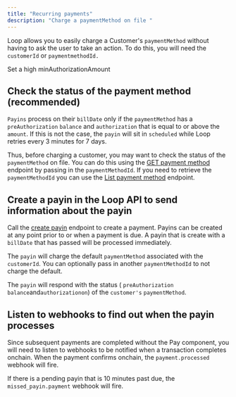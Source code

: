 ```yaml
---
title: "Recurring payments"
description: "Charge a paymentMethod on file "
---
```


Loop allows you to easily charge a Customer's `paymentMethod` without having to ask the user to take an action. To do this, you will need the `customerId` or `paymentmethodId.`

Set a high minAuthorizationAmount

## **Check the status of the payment method (recommended)**

`Payins` process on their `billDate` only if the `paymentMethod` has a `preAuthorization` `balance` and `authorization` that is equal to or above the `amount`. If this is not the case, the `payin` will sit in `scheduled` while Loop retries every 3 minutes for 7 days.

Thus, before charging a customer, you may want to check the status of the `paymentMethod` on file. You can do this using the <u>GET payment method</u> endpoint by passing in the `paymentMethodId`. If you need to retrieve the `paymentMethodId` you can use the <u>List payment method</u> endpoint.

## **Create a payin in the Loop API to send information about the payin**

Call the <u>create payin</u> endpoint to create a payment. Payins can be created at any point prior to or when a payment is due. A payin that is create with a `billDate` that has passed will be processed immediately.

The `payin` will charge the default `paymentMethod` associated with the `customerId`. You can optionally pass in another `paymentMethodId` to not charge the default.

The `payin` will respond with the status ( `preAuthorization` `balance`and`authorizationon`) of the `customer's` `paymentMethod`.

## **Listen to webhooks to find out when the payin processes**

Since subsequent payments are completed without the Pay component, you will need to listen to webhooks to be notified when a transaction completes onchain. When the payment confirms onchain, the `payment.processed` webhook will fire.

If there is a pending payin that is 10 minutes past due, the `missed_payin.payment` webhook will fire.